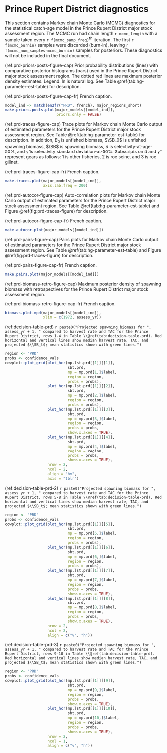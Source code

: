 # Prince Rupert District diagnostics

This section contains Markov chain Monte Carlo (MCMC) diagnostics for the
statistical catch-age model in the Prince Rupert District major stock assessment region.
The MCMC run had chain length `r mcmc_length`
with a sample taken every `r f(mcmc_samp_freq)`^th^ iteration.
The first `r f(mcmc_burnin)` samples were discarded (burn-in), 
leaving `r f(mcmc_num_samples-mcmc_burnin)` samples for posteriors.
These diagnostics will not be included in the final document.

(ref:prd-priors-posts-figure-cap) Prior probability distributions (lines) with
comparative posterior histograms (bars) used in the Prince Rupert District major stock assessment region.
The dotted red lines are maximum posterior density estimates.
Legend: ln is natural log.
See Table \@ref(tab:hg-parameter-est-table) for description.

(ref:prd-priors-posts-figure-cap-fr) French caption.

```r
model_ind <- match(en2fr("PRD", french), major_regions_short)
make.priors.posts.plot(major_models[[model_ind]],
                       priors.only = FALSE)
```

(ref:prd-traces-figure-cap) Trace plots for Markov chain Monte Carlo output of
estimated parameters for the Prince Rupert District major stock assessment region.
See Table \@ref(tab:hg-parameter-est-table) for description.
In addition, $B_0$ is unfished biomass,
$\SB_0$ is unfished spawning biomass,
$\SB$ is spawning biomass,
$\hat{a}$ is selectivity-at-age-50%, and
$\hat{\gamma}$ is selectivity standard deviation-at-50%.
Subscripts on $\hat{a}$ and $\hat{\gamma}$ represent gears as follows:
1 is other fisheries, 2 is roe seine, and 3 is roe gillnet.

(ref:prd-traces-figure-cap-fr) French caption.

```r
make.traces.plot(major_models[[model_ind]],
                 axis.lab.freq = 200)
```

(ref:prd-autocor-figure-cap) Auto-correlation plots for Markov chain Monte Carlo output of
estimated parameters for the Prince Rupert District major stock assessment region.
See Table \@ref(tab:hg-parameter-est-table) and
Figure \@ref(fig:prd-traces-figure) for description.

(ref:prd-autocor-figure-cap-fr) French caption.

```r
make.autocor.plot(major_models[[model_ind]])
```

(ref:prd-pairs-figure-cap) Pairs plots for Markov chain Monte Carlo output of
estimated parameters for the Prince Rupert District major stock assessment region.
See Table \@ref(tab:hg-parameter-est-table) and
Figure \@ref(fig:prd-traces-figure) for description.

(ref:prd-pairs-figure-cap-fr) French caption.

```r
make.pairs.plot(major_models[[model_ind]])
```

(ref:prd-biomass-retro-figure-cap) Maximum posterior density of spawning biomass
with retrospectives for the Prince Rupert District major stock assessment region.

(ref:prd-biomass-retro-figure-cap-fr) French caption.

```r
biomass.plot.mpd(major_models[[model_ind]],
                 xlim = c(1972, assess_yr))
```

(ref:decision-table-prd) `r paste0("Projected spawning biomass for ", assess_yr + 1, " compared to harvest rate and TAC for the Prince Rupert District, rows 1-4 in Table \\@ref(tab:decision-table-prd). Red horizontal and vertical lines show median harvest rate, TAC, and projected $\\SB_t$; mean statistics shown with green lines.")`
```r
region <- "PRD"
probs <- confidence_vals
cowplot::plot_grid(plot_hcr(mp.lst.prd[[1]][[1]],
                            sbt.prd,
                            mp = mp.prd[1,]$label,
                            region = region,
                            probs = probs),
                   plot_hcr(mp.lst.prd[[1]][[2]],
                            sbt.prd,
                            mp = mp.prd[2,]$label,
                            region = region,
                            probs = probs),
                   plot_hcr(mp.lst.prd[[1]][[3]],
                            sbt.prd,
                            mp = mp.prd[3,]$label,
                            region = region,
                            probs = probs,
                            show.x.axes = TRUE),
                   plot_hcr(mp.lst.prd[[1]][[4]],
                            sbt.prd,
                            mp = mp.prd[4,]$label,
                            region = region,
                            probs = probs,
                            show.x.axes = TRUE),
                   nrow = 2,
                   ncol = 2,
                   align = "hv",
                   axis = "tblr")
```

(ref:decision-table-prd-2) `r paste0("Projected spawning biomass for ", assess_yr + 1, " compared to harvest rate and TAC for the Prince Rupert District, rows 5-8 in Table \\@ref(tab:decision-table-prd). Red horizontal and vertical lines show median harvest rate, TAC, and projected $\\SB_t$; mean statistics shown with green lines.")`
```r
region <- "PRD"
probs <- confidence_vals 
cowplot::plot_grid(plot_hcr(mp.lst.prd[[1]][[5]],
                            sbt.prd,
                            mp = mp.prd[5,]$label,
                            region = region,
                            probs = probs),
                   plot_hcr(mp.lst.prd[[1]][[6]],
                            sbt.prd,
                            mp = mp.prd[6,]$label,
                            region = region,
                            probs = probs),
                   plot_hcr(mp.lst.prd[[1]][[7]],
                            sbt.prd,
                            mp = mp.prd[7,]$label,
                            region = region,
                            probs = probs,
                            show.x.axes = TRUE),
                   plot_hcr(mp.lst.prd[[1]][[8]],
                            sbt.prd,
                            mp = mp.prd[8,]$label,
                            region = region,
                            probs = probs,
                            show.x.axes = TRUE),
                   nrow = 2,
                   ncol = 2,
                   align = c("v", "h"))
```

(ref:decision-table-prd-3) `r paste0("Projected spawning biomass for ", assess_yr + 1, " compared to harvest rate and TAC for the Prince Rupert District, rows 9-10 in Table \\@ref(tab:decision-table-prd). Red horizontal and vertical lines show median harvest rate, TAC, and projected $\\SB_t$; mean statistics shown with green lines.")`
```r
region <- "PRD"
probs <- confidence_vals 
cowplot::plot_grid(plot_hcr(mp.lst.prd[[1]][[9]],
                            sbt.prd,
                            mp = mp.prd[9,]$label,
                            region = region,
                            probs = probs,
                            show.x.axes = TRUE),
                   plot_hcr(mp.lst.prd[[1]][[10]],
                            sbt.prd,
                            mp = mp.prd[10,]$label,
                            region = region,
                            probs = probs,
                            show.x.axes = TRUE),
                   nrow = 2,
                   ncol = 1,
                   align = c("v", "h"))
```
